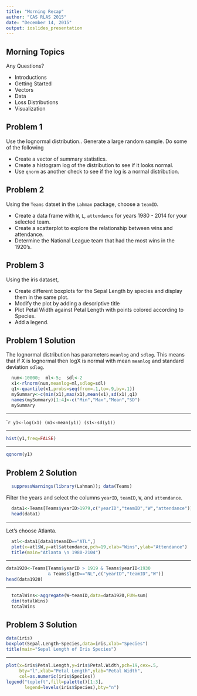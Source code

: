 ```yaml
---
title: "Morning Recap"
author: "CAS RLAS 2015"
date: "December 14, 2015"
output: ioslides_presentation
---
```


## Morning Topics

Any Questions?

* Introductions
* Getting Started
* Vectors
* Data
* Loss Distributions
* Visualization

## Problem 1

Use the lognormal distribution.. Generate a large random sample. Do some of the following

* Create a vector of summary statistics.
* Create a histogram log of the distribution to see if it looks normal.
* Use `qnorm` as another check to see if the log is a normal distribution.

## Problem 2

Using the `Teams` datset in the `Lahman` package, choose a `teamID`.

* Create a data frame with `W`, `L`, `attendance` for years 1980 - 2014 for your selected team.
* Create a scatterplot to explore the relationship between wins and attendance.
* Determine the National League team that had the most wins in the 1920's.

## Problem 3

Using the iris dataset,

* Create different boxplots for the Sepal Length by species and display them in the same plot.
* Modify the plot by adding a descriptive title
* Plot Petal Width against Petal Length with points colored according to Species.
* Add a legend.

## Problem 1 Solution

The lognormal distribution has parameters `meanlog` and `sdlog`. This means that if X is lognormal then logX is normal with mean `meanlog` and standard deviation `sdlog`.

```r
  num<-10000;  ml<-5;  sdl<-2
  x1<-rlnorm(num,meanlog=ml,sdlog=sdl)
  q1<-quantile(x1,probs=seq(from=.1,to=.9,by=.1))
  mySummary<-c(min(x1),max(x1),mean(x1),sd(x1),q1)
  names(mySummary)[1:4]<-c("Min","Max","Mean","SD")
  mySummary
```

***

````r
y1<-log(x1)
(m1<-mean(y1))
(s1<-sd(y1))
```

***
```r
hist(y1,freq=FALSE)
```

***
```r
qqnorm(y1)
```


## Problem 2 Solution

```r
  suppressWarnings(library(Lahman)); data(Teams)
```

Filter the years and select the columns `yearID`, `teamID`, `W`, and `attendance`.
```r
  data1<-Teams[Teams$yearID>1979,c("yearID","teamID","W","attendance")]
  head(data1)
```

***
 Let's choose Atlanta.
 
```r
  atl<-data1[data1$teamID=="ATL",]
  plot(x=atl$W,y=atl$attendance,pch=19,xlab="Wins",ylab="Attendance")
  title(main="Atlanta \n 1980-2104")
```
 
***
```r
data1920<-Teams[Teams$yearID > 1919 & Teams$yearID<1930 
                & Teams$lgID=="NL",c("yearID","teamID","W")]
head(data1920)
```

***
```r
  totalWins<-aggregate(W~teamID,data=data1920,FUN=sum)
  dim(totalWins)
  totalWins
```

## Problem 3 Solution

```r
data(iris)
boxplot(Sepal.Length~Species,data=iris,xlab="Species")
title(main="Sepal Length of Iris Species")
```

***
```r
plot(x=iris$Petal.Length,y=iris$Petal.Width,pch=19,cex=.5,
     bty="l",xlab="Petal Length",ylab="Petal Width",
     col=as.numeric(iris$Species))
legend("topleft",fill=palette()[1:3],
       legend=levels(iris$Species),bty="n")
```

